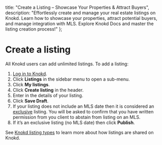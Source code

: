 
<meta name="og:title" content="Create Exclusive Listings Quickly with Knokd (For Real Estate Agents)" />
<meta name="og:description" content="Effortlessly create & manage listings on Knokd. Learn how to showcase properties, attract buyers, and manage MLS integration. Explore Knokd Docs & master the process!"/>

  title: "Create a Listing – Showcase Your Properties & Attract Buyers",
  description: "Effortlessly create and manage your real estate listings on Knokd. Learn how to showcase your properties, attract potential buyers, and manage integration with MLS. Explore Knokd Docs and master the listing creation process!"
};

<HeroPattern />

# Create a listing

All Knokd users can add unlimited listings. To add a listing:

1. <a href="https://app.knokd.ca/login" target="_blank">Log in to Knokd</a>.
1. Click **Listings** in the sidebar menu to open a sub-menu.
1. Click **My listings**.
1. Click **Create listing** in the header.
1. Enter in the details of your listing.
1. Click **Save Draft**.
1. If your listing does not include an MLS date then it is considered an [exclusive](/listings/types-of-listings#listing-tags) listing. You will be asked to confirm that you have written permission from you client to abstain from listing on an MLS.
1. If it’s an exclusive listing (no MLS date) then click **Publish**.

See [Knokd listing types](/listings/types-of-listings) to learn more about how listings are shared on Knokd.